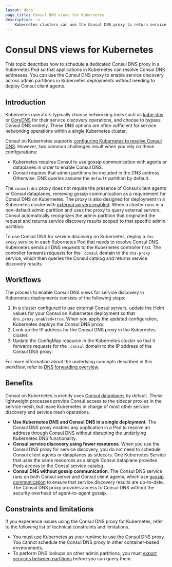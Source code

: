 ```yaml
---
layout: docs
page_title: Consul DNS views for Kubernetes
description: ->
    Kubernetes clusters can use the Consul DNS proxy to return service discovery results from the Consul catalog. Learn about how to configure your k8s cluster so that applications can resolve Consul DNS addresses without gossip communication.
---
```


# Consul DNS views for Kubernetes

This topic describes how to schedule a dedicated Consul DNS proxy in a Kubernetes Pod so that applications in Kubernetes can resolve Consul DNS addresses. You can use the Consul DNS proxy to enable service discovery across admin partitions in Kubernetes deployments without needing to deploy Consul client agents.

## Introduction

Kubernetes operators typically choose networking tools such as [kube-dns](https://kubernetes.io/docs/concepts/services-networking/dns-pod-service/) or [CoreDNS](https://kubernetes.io/docs/tasks/administer-cluster/coredns/) for their service discovery operations, and choose to bypass Consul DNS entirely. These DNS options are often sufficient for service networking operations within a single Kubernetes cluster.

Consul on Kubernetes supports [configuring Kubernetes to resolve Consul DNS](/consul/docs/k8s/dns). However, two common challenges result when you rely on these configurations:

- Kubernetes requires Consul to use gossip communication with agents or dataplanes in order to enable Consul DNS.
- Consul requires that admin partitions be included in the DNS address. Otherwise, DNS queries assume the `default` partition by default.

The `consul-dns` proxy does not require the presence of Consul client agents or Consul dataplanes, removing gossip communication as a requirement for Consul DNS on Kubernetes. The proxy is also designed for deployment in a Kubernetes cluster with [external servers enabled](/consul/docs/k8s/deployment-configurations/servers-outside-kubernetes). When a cluster runs in a non-default admin partition and uses the proxy to query external servers, Consul automatically recognizes the admin partition that originated the request and returns service discovery results scoped to that specific admin partition.

To use Consul DNS for service discovery on Kubernetes, deploy a `dns-proxy` service in each Kubernetes Pod that needs to resolve Consul DNS. Kubernetes sends all DNS requests to the Kubernetes controller first. The controller forwards requests for the `.consul` domain to the `dns-proxy` service, which then queries the Consul catalog and returns service discovery results.

## Workflows

The process to enable Consul DNS views for service discovery in Kubernetes deployments consists of the following steps:

1. In a cluster configured to use [external Consul servers](/consul/docs/k8s/deployment-configurations/servers-outside-kubernetes), update the Helm values for your Consul on Kubernetes deployment so that `dns.proxy.enabled=true`. When you apply the updated configuration, Kubernetes deploys the Consul DNS proxy.
1. Look up the IP address for the Consul DNS proxy in the Kubernetes cluster.
1. Update the ConfigMap resource in the Kubernetes cluster so that it forwards requests for the `.consul` domain to the IP address of the Consul DNS proxy.

For more information about the underlying concepts described in this workflow, refer to [DNS forwarding overview](/consul/docs/services/discovery/dns-forwarding).

## Benefits

Consul on Kubernetes currently uses [Consul dataplanes](/consul/docs/connect/dataplane) by default. These lightweight processes provide Consul access to the sidecar proxies in the service mesh, but leave Kubernetes in charge of most other service discovery and service mesh operations.

- **Use Kubernetes DNS and Consul DNS in a single deployment**. The Consul DNS proxy enables any application in a Pod to resolve an address through Consul DNS without disrupting the underlying Kubernetes DNS functionality.
- **Consul service discovery using fewer resources**. When you use the Consul DNS proxy for service discovery, you do not need to schedule Consul client agents or dataplanes as sidecars. One Kubernetes Service that uses the same resources as a single Consul dataplane provides Pods access to the Consul service catalog.
- **Consul DNS without gossip communication**. The Consul DNS service runs on both Consul server and Consul client agents, which use [gossip communication](/consul/docs/security/encryption/gossip) to ensure that service discovery results are up-to-date. The Consul DNS proxy provides access to Consul DNS without the security overhead of agent-to-agent gossip.

## Constraints and limitations

If you experience issues using the Consul DNS proxy for Kubernetes, refer to the following list of technical constraints and limitations.

-  You must use Kubernetes as your runtime to use the Consul DNS proxy. You cannot schedule the Consul DNS proxy in other container-based environments.
-  To perform DNS lookups on other admin partitions, you must [export services between partitions](/consul/docs/connect/config-entries/exported-services) before you can query them.